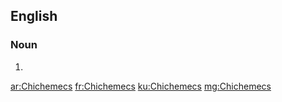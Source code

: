 ==English==

===Noun===
{{head|en|plural}}

# {{plural of|Chichemec|lang=en|nocat=1}}

[[ar:Chichemecs]]
[[fr:Chichemecs]]
[[ku:Chichemecs]]
[[mg:Chichemecs]]